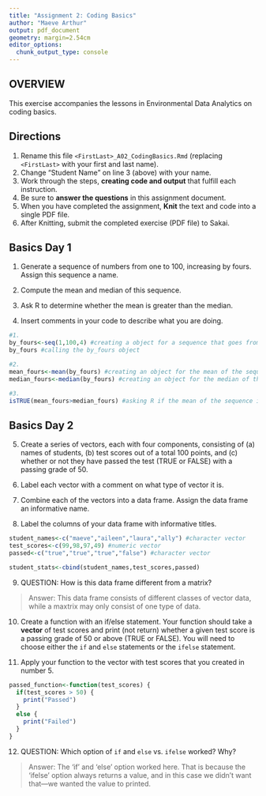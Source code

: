 ```yaml
---
title: "Assignment 2: Coding Basics"
author: "Maeve Arthur"
output: pdf_document
geometry: margin=2.54cm
editor_options: 
  chunk_output_type: console
---
```


## OVERVIEW

This exercise accompanies the lessons in Environmental Data Analytics on coding basics.

## Directions

1.  Rename this file `<FirstLast>_A02_CodingBasics.Rmd` (replacing `<FirstLast>` with your first and last name).
2.  Change "Student Name" on line 3 (above) with your name.
3.  Work through the steps, **creating code and output** that fulfill each instruction.
4.  Be sure to **answer the questions** in this assignment document.
5.  When you have completed the assignment, **Knit** the text and code into a single PDF file.
6.  After Knitting, submit the completed exercise (PDF file) to Sakai.

## Basics Day 1

1.  Generate a sequence of numbers from one to 100, increasing by fours. Assign this sequence a name.

2.  Compute the mean and median of this sequence.

3.  Ask R to determine whether the mean is greater than the median.

4.  Insert comments in your code to describe what you are doing.

```r
#1.
by_fours<-seq(1,100,4) #creating a object for a sequence that goes from 1-100 by 4s
by_fours #calling the by_fours object

#2. 
mean_fours<-mean(by_fours) #creating an object for the mean of the sequence
median_fours<-median(by_fours) #creating an object for the median of the sequence

#3. 
isTRUE(mean_fours>median_fours) #asking R if the mean of the sequence is greater than the median of the sequence

```

## Basics Day 2

5.  Create a series of vectors, each with four components, consisting of (a) names of students, (b) test scores out of a total 100 points, and (c) whether or not they have passed the test (TRUE or FALSE) with a passing grade of 50.

6.  Label each vector with a comment on what type of vector it is.

7.  Combine each of the vectors into a data frame. Assign the data frame an informative name.

8.  Label the columns of your data frame with informative titles.

```r
student_names<-c("maeve","aileen","laura","ally") #character vector
test_scores<-c(99,98,97,49) #numeric vector
passed<-c("true","true","true","false") #character vector

student_stats<-cbind(student_names,test_scores,passed)

```

9.  QUESTION: How is this data frame different from a matrix?

> Answer: This data frame consists of different classes of vector data, while a maxtrix may only consist of one type of data.

10. Create a function with an if/else statement. Your function should take a **vector** of test scores and print (not return) whether a given test score is a passing grade of 50 or above (TRUE or FALSE). You will need to choose either the `if` and `else` statements or the `ifelse` statement. 

11. Apply your function to the vector with test scores that you created in number 5.

```r
passed_function<-function(test_scores) {
  if(test_scores > 50) {
    print("Passed")
  } 
  else {
    print("Failed")
  }
}
```

12. QUESTION: Which option of `if` and `else` vs. `ifelse` worked? Why?

> Answer: The 'if' and 'else' option worked here. That is because the 'ifelse' option always returns a value, and in this case we didn't want that—we wanted the value to printed.
